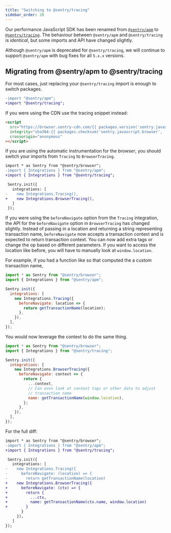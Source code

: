 ```yaml
---
title: "Switching to @sentry/tracing"
sidebar_order: 20
---
```


Our performance JavaScript SDK has been renamed from [`@sentry/apm`](https://www.npmjs.com/package/@sentry/apm) to [`@sentry/tracing`](https://www.npmjs.com/package/@sentry/tracing). The behaviour between `@sentry/apm` and `@sentry/tracing` is _identical_, but some imports and API have changed slightly.

Although `@sentry/apm` is deprecated for `@sentry/tracing`, we will continue to support `@sentry/apm` with bug fixes for all `5.x.x` versions.

## Migrating from @sentry/apm to @sentry/tracing

For most cases, just replacing your `@sentry/tracing` import is enough to switch packages.

```diff
-import "@sentry/apm";
+import "@sentry/tracing";
```

If you were using the CDN use the tracing snippet instead:

```html
<script
  src="https://browser.sentry-cdn.com/{{ packages.version('sentry.javascript.browser') }}/bundle.tracing.min.js"
  integrity="sha384-{{ packages.checksum('sentry.javascript.browser', 'bundle.tracing.min.js', 'sha384-base64') }}"
  crossorigin="anonymous"
></script>
```

If you are using the automatic instrumentation for the _browser_, you should switch your imports from `Tracing` to `BrowserTracing`.

```diff
import * as Sentry from "@sentry/browser";
-import { Integrations } from "@sentry/apm";
+import { Integrations } from "@sentry/tracing";

 Sentry.init({
   integrations: [
-    new Integrations.Tracing(),
+    new Integrations.BrowserTracing(),
   ]
 });
```

If you were using the `beforeNavigate` option from the `Tracing` integration, the API for the `beforeNavigate` option in `BrowserTracing` has changed slightly. Instead of passing in a location and returning a string representing transaction name, `beforeNavigate` now accepts a transaction context and is expected to return transaction context. You can now add extra tags or change the op based on different parameters. If you want to access the location like before, you will have to manually look at `window.location`.

For example, if you had a function like so that computed the a custom transaction name,

```javascript
import * as Sentry from "@sentry/browser";
import { Integrations } from "@sentry/apm";

Sentry.init({
  integrations: [
    new Integrations.Tracing({
      beforeNavigate: location => {
        return getTransactionName(location);
      },
    }),
  ],
});
```

You would now leverage the context to do the same thing.

```javascript
import * as Sentry from "@sentry/browser";
import { Integrations } from "@sentry/tracing";

Sentry.init({
  integrations: [
    new Integrations.BrowserTracing({
      beforeNavigate: context => {
        return {
          ...context,
          // Can even look at context tags or other data to adjust
          // transaction name
          name: getTransactionName(window.location),
        };
      },
    }),
  ],
});
```

For the full diff:

```diff
import * as Sentry from "@sentry/browser";
-import { Integrations } from "@sentry/apm";
+import { Integrations } from "@sentry/tracing";

 Sentry.init({
   integrations: [
-    new Integrations.Tracing({
-      beforeNavigate: (location) => {
-        return getTransactionName(location)
+    new Integrations.BrowserTracing({
+      beforeNavigate: (ctx) => {
+        return {
+          ...ctx,
+          name: getTransactionName(ctx.name, window.location)
+        }
       }
     }),
   ]
});
```
